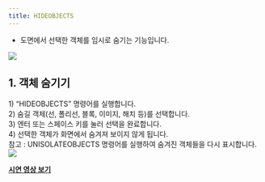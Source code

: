 ```yaml
---
title: HIDEOBJECTS
---
```



[image1]: ../../../../../assets/images/commands/hideobjects/image1.png
[image2]: ../../../../../assets/images/commands/hideobjects/image2.png

* 도면에서 선택한 객체를 임시로 숨기는 기능입니다.

![][image1]

## **1\. 객체 숨기기**

1\) “HIDEOBJECTS” 명령어를 실행합니다.  
2\) 숨길 객체(선, 폴리선, 블록, 이미지, 해치 등)를 선택합니다.  
3\) 엔터 또는 스페이스 키를 눌러 선택을 완료합니다.  
4\) 선택한 객체가 화면에서 숨겨져 보이지 않게 됩니다.  
    참고 : UNISOLATEOBJECTS 명령어를 실행하여 숨겨진 객체들을 다시 표시합니다.  
![][image2]

[**<Icon name="youtube" class="emoji"/> 시연 영상 보기**](https://youtu.be/IsapFetzsyg) 